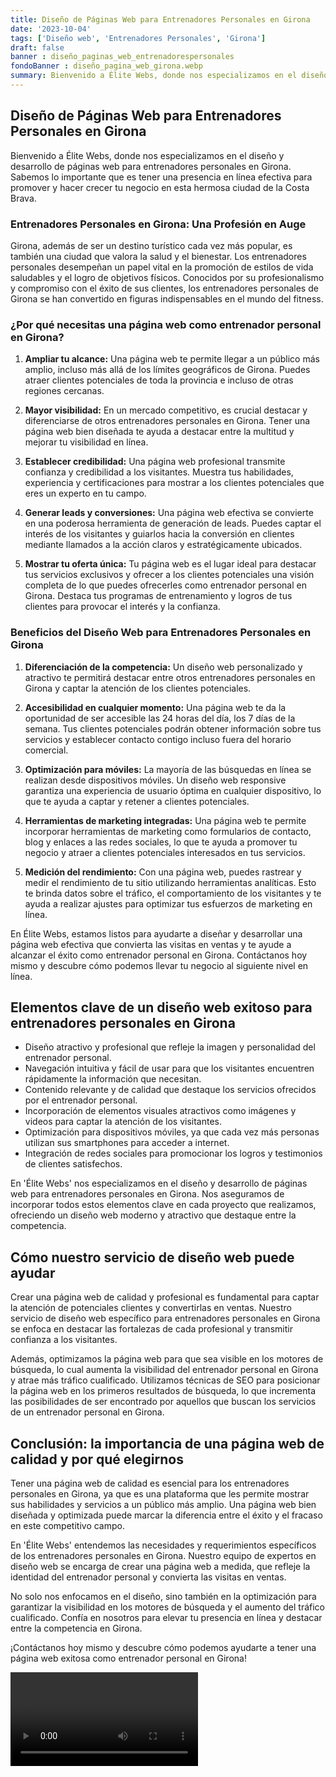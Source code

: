 ```yaml
---
title: Diseño de Páginas Web para Entrenadores Personales en Girona
date: '2023-10-04'
tags: ['Diseño web', 'Entrenadores Personales', 'Girona']
draft: false
banner : diseño_paginas_web_entrenadorespersonales
fondoBanner : diseño_pagina_web_girona.webp
summary: Bienvenido a Élite Webs, donde nos especializamos en el diseño y desarrollo de páginas web para entrenadores personales en Girona. Sabemos lo importante que es tener una presencia en línea efectiva para promover y hacer crecer tu negocio en esta hermosa ciudad de la Costa Brava.
---
```


## Diseño de Páginas Web para Entrenadores Personales en Girona

Bienvenido a Élite Webs, donde nos especializamos en el diseño y desarrollo de páginas web para entrenadores personales en Girona. Sabemos lo importante que es tener una presencia en línea efectiva para promover y hacer crecer tu negocio en esta hermosa ciudad de la Costa Brava.

### Entrenadores Personales en Girona: Una Profesión en Auge

Girona, además de ser un destino turístico cada vez más popular, es también una ciudad que valora la salud y el bienestar. Los entrenadores personales desempeñan un papel vital en la promoción de estilos de vida saludables y el logro de objetivos físicos. Conocidos por su profesionalismo y compromiso con el éxito de sus clientes, los entrenadores personales de Girona se han convertido en figuras indispensables en el mundo del fitness.

### ¿Por qué necesitas una página web como entrenador personal en Girona?

1. **Ampliar tu alcance:** Una página web te permite llegar a un público más amplio, incluso más allá de los límites geográficos de Girona. Puedes atraer clientes potenciales de toda la provincia e incluso de otras regiones cercanas.

2. **Mayor visibilidad:** En un mercado competitivo, es crucial destacar y diferenciarse de otros entrenadores personales en Girona. Tener una página web bien diseñada te ayuda a destacar entre la multitud y mejorar tu visibilidad en línea.

3. **Establecer credibilidad:** Una página web profesional transmite confianza y credibilidad a los visitantes. Muestra tus habilidades, experiencia y certificaciones para mostrar a los clientes potenciales que eres un experto en tu campo.

4. **Generar leads y conversiones:** Una página web efectiva se convierte en una poderosa herramienta de generación de leads. Puedes captar el interés de los visitantes y guiarlos hacia la conversión en clientes mediante llamados a la acción claros y estratégicamente ubicados.

5. **Mostrar tu oferta única:** Tu página web es el lugar ideal para destacar tus servicios exclusivos y ofrecer a los clientes potenciales una visión completa de lo que puedes ofrecerles como entrenador personal en Girona. Destaca tus programas de entrenamiento y logros de tus clientes para provocar el interés y la confianza.

### Beneficios del Diseño Web para Entrenadores Personales en Girona

1. **Diferenciación de la competencia:** Un diseño web personalizado y atractivo te permitirá destacar entre otros entrenadores personales en Girona y captar la atención de los clientes potenciales.

2. **Accesibilidad en cualquier momento:** Una página web te da la oportunidad de ser accesible las 24 horas del día, los 7 días de la semana. Tus clientes potenciales podrán obtener información sobre tus servicios y establecer contacto contigo incluso fuera del horario comercial.

3. **Optimización para móviles:** La mayoría de las búsquedas en línea se realizan desde dispositivos móviles. Un diseño web responsive garantiza una experiencia de usuario óptima en cualquier dispositivo, lo que te ayuda a captar y retener a clientes potenciales.

4. **Herramientas de marketing integradas:** Una página web te permite incorporar herramientas de marketing como formularios de contacto, blog y enlaces a las redes sociales, lo que te ayuda a promover tu negocio y atraer a clientes potenciales interesados en tus servicios.

5. **Medición del rendimiento:** Con una página web, puedes rastrear y medir el rendimiento de tu sitio utilizando herramientas analíticas. Esto te brinda datos sobre el tráfico, el comportamiento de los visitantes y te ayuda a realizar ajustes para optimizar tus esfuerzos de marketing en línea.

En Élite Webs, estamos listos para ayudarte a diseñar y desarrollar una página web efectiva que convierta las visitas en ventas y te ayude a alcanzar el éxito como entrenador personal en Girona. Contáctanos hoy mismo y descubre cómo podemos llevar tu negocio al siguiente nivel en línea.

<GifSeo />

<Cta />

## Elementos clave de un diseño web exitoso para entrenadores personales en Girona

- Diseño atractivo y profesional que refleje la imagen y personalidad del entrenador personal.
- Navegación intuitiva y fácil de usar para que los visitantes encuentren rápidamente la información que necesitan.
- Contenido relevante y de calidad que destaque los servicios ofrecidos por el entrenador personal.
- Incorporación de elementos visuales atractivos como imágenes y videos para captar la atención de los visitantes.
- Optimización para dispositivos móviles, ya que cada vez más personas utilizan sus smartphones para acceder a internet.
- Integración de redes sociales para promocionar los logros y testimonios de clientes satisfechos.

En 'Élite Webs' nos especializamos en el diseño y desarrollo de páginas web para entrenadores personales en Girona. Nos aseguramos de incorporar todos estos elementos clave en cada proyecto que realizamos, ofreciendo un diseño web moderno y atractivo que destaque entre la competencia.

## Cómo nuestro servicio de diseño web puede ayudar

Crear una página web de calidad y profesional es fundamental para captar la atención de potenciales clientes y convertirlas en ventas. Nuestro servicio de diseño web específico para entrenadores personales en Girona se enfoca en destacar las fortalezas de cada profesional y transmitir confianza a los visitantes.

Además, optimizamos la página web para que sea visible en los motores de búsqueda, lo cual aumenta la visibilidad del entrenador personal en Girona y atrae más tráfico cualificado. Utilizamos técnicas de SEO para posicionar la página web en los primeros resultados de búsqueda, lo que incrementa las posibilidades de ser encontrado por aquellos que buscan los servicios de un entrenador personal en Girona.

## Conclusión: la importancia de una página web de calidad y por qué elegirnos

Tener una página web de calidad es esencial para los entrenadores personales en Girona, ya que es una plataforma que les permite mostrar sus habilidades y servicios a un público más amplio. Una página web bien diseñada y optimizada puede marcar la diferencia entre el éxito y el fracaso en este competitivo campo.

En 'Élite Webs' entendemos las necesidades y requerimientos específicos de los entrenadores personales en Girona. Nuestro equipo de expertos en diseño web se encarga de crear una página web a medida, que refleje la identidad del entrenador personal y convierta las visitas en ventas.

No solo nos enfocamos en el diseño, sino también en la optimización para garantizar la visibilidad en los motores de búsqueda y el aumento del tráfico cualificado. Confía en nosotros para elevar tu presencia en línea y destacar entre la competencia en Girona.

¡Contáctanos hoy mismo y descubre cómo podemos ayudarte a tener una página web exitosa como entrenador personal en Girona!

<Video />

<CtaBot job='Entrenadores Personales' city='Girona'/>

<Gmaps query='Girona+españa+maps' />